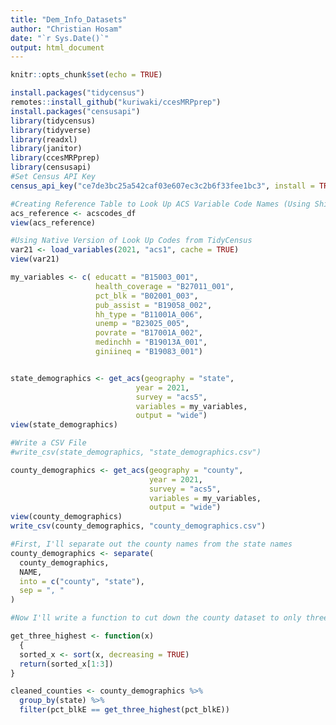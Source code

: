 ```yaml
---
title: "Dem_Info_Datasets"
author: "Christian Hosam"
date: "`r Sys.Date()`"
output: html_document
---
```


```r
knitr::opts_chunk$set(echo = TRUE)
```


```r
install.packages("tidycensus")
remotes::install_github("kuriwaki/ccesMRPprep")
install.packages("censusapi")
library(tidycensus)
library(tidyverse)
library(readxl)
library(janitor)
library(ccesMRPprep)
library(censusapi)
#Set Census API Key
census_api_key("ce7de3bc25a542caf03e607ec3c2b6f33fee1bc3", install = TRUE)
```

```r
#Creating Reference Table to Look Up ACS Variable Code Names (Using Shiro Kuriwaki CCES Package)
acs_reference <- acscodes_df
view(acs_reference)

#Using Native Version of Look Up Codes from TidyCensus 
var21 <- load_variables(2021, "acs1", cache = TRUE)
view(var21)

```

```r
my_variables <- c( educatt = "B15003_001",
                   health_coverage = "B27011_001",
                   pct_blk = "B02001_003",
                   pub_assist = "B19058_002",
                   hh_type = "B11001A_006",
                   unemp = "B23025_005",
                   povrate = "B17001A_002",
                   medinchh = "B19013A_001",
                   giniineq = "B19083_001")


state_demographics <- get_acs(geography = "state",
                            year = 2021, 
                            survey = "acs5",
                            variables = my_variables,
                            output = "wide")
view(state_demographics)

#Write a CSV File
#write_csv(state_demographics, "state_demographics.csv")
```

```r
county_demographics <- get_acs(geography = "county",
                               year = 2021,
                               survey = "acs5",
                               variables = my_variables,
                               output = "wide")
view(county_demographics)
write_csv(county_demographics, "county_demographics.csv")
```


```r
#First, I'll separate out the county names from the state names
county_demographics <- separate(
  county_demographics,
  NAME,
  into = c("county", "state"),
  sep = ", "
)

#Now I'll write a function to cut down the county dataset to only three counties per state with the counties that have the highest percentage of Black people 

get_three_highest <- function(x) 
  {
  sorted_x <- sort(x, decreasing = TRUE)
  return(sorted_x[1:3])
}

cleaned_counties <- county_demographics %>%
  group_by(state) %>%
  filter(pct_blkE == get_three_highest(pct_blkE))


```



